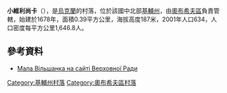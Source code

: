 <!-- 檔案不存在 [[Image:mala-vilshanka-silrada.jpg|right]] -->

{{coord|50|4|32|N|30|27|52|E|scale:30000|display=title}}

'''小維利尚卡'''（{{lang-uk|Мала Вільшанка}}），是[[烏克蘭|烏克蘭]]的村落，位於該國中北部[[基輔州|基輔州]]，由[[奧布希夫區|奧布希夫區]]負責管轄，始建於1678年，面積0.39平方公里，海拔高度187米，2001年人口634，人口密度每平方公里1,646.8人。

==參考資料==
* [http://gska2.rada.gov.ua/pls/z7502/A005?rf7571=16207 Мала Вільшанка на сайті Верховної Ради]{{dead link|date=2017年12月 |bot=InternetArchiveBot |fix-attempted=yes }}

{{DEFAULTSORT:Мала Вільшанка}}
[[Category:基輔州村落|Category:基輔州村落]]
[[Category:奧布希夫區村落|Category:奧布希夫區村落]]


{{Kiev-geo-stub}}